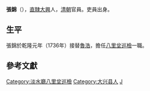 '''張錦'''（{{bd|？||？||}}），[[直隶省|直隸]][[大兴县_(金朝)|大興]]人，[[清朝|清朝]]官員{{r|省志職官1}}。吏員出身{{r|省志職官1}}。

== 生平 ==
張錦於乾隆元年（1736年）接替[[魯浩|魯浩]]，擔任[[臺灣府淡水廳八里坌巡檢|八里坌巡檢]]一職{{r|省志職官1}}。

==參考文獻==
{{reflist|refs=
<ref name="省志職官1">{{cite book|author=劉寧顏（總纂）、鄭喜夫 |title=《[[重修臺灣省通志|重修臺灣省通志]]》卷八·職官志（文職表篇、武職表篇）‧第一冊 |publisher=[[臺灣省文獻委員會|臺灣省文獻委員會]] |date=1993-06-30 |isbn=957-00-2312-0  |pages=頁91}}</ref>
}}

{{start box}}
{{s-off}}
{{s-before|[[魯浩|魯浩]]}}
{{s-title|[[臺灣府淡水廳八里坌巡檢|八里坌巡檢]]|1736年上任}}
{{s-after|[[潘紹顯|潘紹顯]]}}
{{end box}}

{{DEFAULTSORT:Zhang張錦}}
[[Category:淡水廳八里坌巡檢|Category:淡水廳八里坌巡檢]]
[[Category:大兴县人|Category:大兴县人]]
[[Category:张姓|J]]
